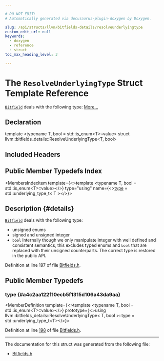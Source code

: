 ```yaml
---

# DO NOT EDIT!
# Automatically generated via docusaurus-plugin-doxygen by Doxygen.

slug: /api/structs/llvm/bitfields-details/resolveunderlyingtype
custom_edit_url: null
keywords:
  - doxygen
  - reference
  - struct
toc_max_heading_level: 3

---
```





# The `ResolveUnderlyingType` Struct Template Reference

<DoxygenPage pluginConfig={pluginConfig}>

<code><a href="/docs/api/structs/llvm/bitfield">Bitfield</a></code> deals with the following type: <a href="#details">More...</a>

## Declaration

<CodeBlock>template &lt;typename T, bool = std::is&#95;enum&lt;T&gt;::value&gt;
struct llvm::bitfields_details::ResolveUnderlyingType&lt;T, bool&gt;</CodeBlock>

## Included Headers

<IncludesList>
<IncludesListItem
  filePath="llvm/ADT/Bitfields.h"
  permalink="/docs/api/files/include/include/llvm/include/llvm/adt/bitfields-h"
  isLocal="true" />
</IncludesList>

## Public Member Typedefs Index

<MembersIndex>

<MembersIndexItem
  template={<>template &lt;typename T, bool = std::is&#95;enum&lt;T&gt;::value&gt;</>}
  type="using"
  name={<><a href="#a4c2aa122f10ecb5f1315d106a43da9aa">type</a> = std::underlying&#95;type&#95;t&lt; T &gt;</>}>
</MembersIndexItem>

</MembersIndex>

## Description {#details}

<code><a href="/docs/api/structs/llvm/bitfield">Bitfield</a></code> deals with the following type:

<ul>
<li>unsigned enums</li>
<li>signed and unsigned integer</li>
<li><code>bool</code> Internally though we only manipulate integer with well defined and consistent semantics, this excludes typed enums and <code>bool</code> that are replaced with their unsigned counterparts. The correct type is restored in the public API.</li>
</ul>

Definition at line 197 of file <a href="/docs/api/files/include/include/llvm/include/llvm/adt/bitfields-h">Bitfields.h</a>.

<SectionDefinition>

## Public Member Typedefs

### type {#a4c2aa122f10ecb5f1315d106a43da9aa}

<MemberDefinition
  template={<>template &lt;typename T, bool = std::is&#95;enum&lt;T&gt;::value&gt;</>}
  prototype={<>using llvm::bitfields&#95;details::ResolveUnderlyingType&lt; T, bool &gt;::type =  std::underlying&#95;type&#95;t&lt;T&gt;</>}>

Definition at line <a href="/docs/api/files/include/include/llvm/include/llvm/adt/bitfields-h/#l00198">198</a> of file <a href="/docs/api/files/include/include/llvm/include/llvm/adt/bitfields-h">Bitfields.h</a>.
</MemberDefinition>

</SectionDefinition>

<hr/>

The documentation for this struct was generated from the following file:

<ul>
<li><a href="/docs/api/files/include/include/llvm/include/llvm/adt/bitfields-h">Bitfields.h</a></li>
</ul>

</DoxygenPage>
